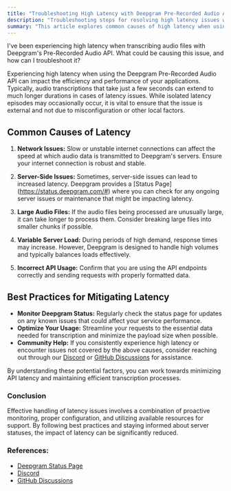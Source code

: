 ```yaml
---
title: "Troubleshooting High Latency with Deepgram Pre-Recorded Audio API"
description: "Troubleshooting steps for resolving high latency issues with Deepgram's Pre-Recorded Audio API."
summary: "This article explores common causes of high latency when using Deepgram's Pre-Recorded Audio API, such as network issues, server-side problems, and large audio files. It provides troubleshooting steps to identify and resolve latency issues for efficient audio transcription."
---
```


<CommunityQuestion>I've been experiencing high latency when transcribing audio files with Deepgram's Pre-Recorded Audio API. What could be causing this issue, and how can I troubleshoot it?</CommunityQuestion>

Experiencing high latency when using the Deepgram Pre-Recorded Audio API can impact the efficiency and performance of your applications. Typically, audio transcriptions that take just a few seconds can extend to much longer durations in cases of latency issues. While isolated latency episodes may occasionally occur, it is vital to ensure that the issue is external and not due to misconfiguration or other local factors.

## Common Causes of Latency

1. **Network Issues:** Slow or unstable internet connections can affect the speed at which audio data is transmitted to Deepgram's servers. Ensure your internet connection is robust and stable.

2. **Server-Side Issues:** Sometimes, server-side issues can lead to increased latency. Deepgram provides a [Status Page] (https://status.deepgram.com/#) where you can check for any ongoing server issues or maintenance that might be impacting latency.

3. **Large Audio Files:** If the audio files being processed are unusually large, it can take longer to process them. Consider breaking large files into smaller chunks if possible.

4. **Variable Server Load:** During periods of high demand, response times may increase. However, Deepgram is designed to handle high volumes and typically balances loads effectively.

5. **Incorrect API Usage:** Confirm that you are using the API endpoints correctly and sending requests with properly formatted data.

## Best Practices for Mitigating Latency

- **Monitor Deepgram Status:** Regularly check the status page for updates on any known issues that could affect your service performance.
- **Optimize Your Usage:** Streamline your requests to the essential data needed for transcription and minimize the payload size when possible.
- **Community Help:** If you consistently experience high latency or encounter issues not covered by the above causes, consider reaching out through our [Discord](https://discord.gg/deepgram) or [GitHub Discussions](https://github.com/orgs/deepgram/discussions) for assistance.


By understanding these potential factors, you can work towards minimizing API latency and maintaining efficient transcription processes. 

### Conclusion

Effective handling of latency issues involves a combination of proactive monitoring, proper configuration, and utilizing available resources for support. By following best practices and staying informed about server statuses, the impact of latency can be significantly reduced.


### References:
- [Deepgram Status Page](https://status.deepgram.com/#)
- [Discord](https://discord.gg/deepgram)
- [GitHub Discussions](https://github.com/orgs/deepgram/discussions)